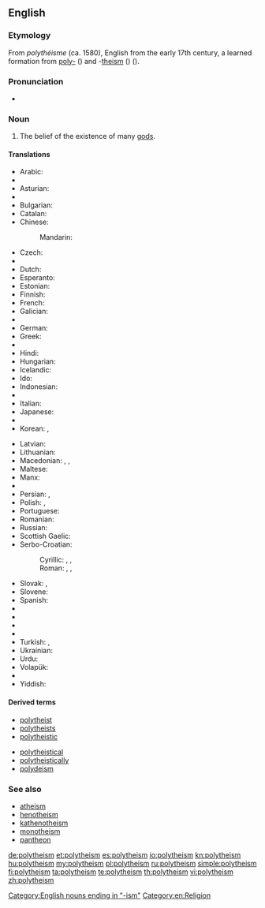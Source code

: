 {{wikipedia|Polytheism}}
{{wikiquote}}
==English==

===Etymology===
From {{etyl|fr}} ''polythéisme'' (ca. 1580), English from the early 17th century,
a learned formation from [[poly-]] ({{term|πολύς|tr=polús||many|sc=polytonic}}) and -[[theism]] ({{term|θεός|tr=theós||god|sc=polytonic}}) ({{prefix|poly|theism}}).

===Pronunciation===
* {{IPA|/pɒliˈθiˈĭzˈəm/}}

===Noun===
{{en-noun}}

# The belief of the existence of many [[god]]s.

====Translations====
{{trans-top|belief in the existence of many gods}}
* Arabic: {{t-|ar|شرك|alt=شِرْك|tr=širk}}
* {{trreq|hy}}
* Asturian: {{t-|ast|politeísmu|m}}
* {{trreq|az}}
* Bulgarian: {{t-|bg|политеизъм|m}}
* Catalan: {{t-|ca|politeisme|m}}
* Chinese:
*: Mandarin: {{t|cmn|多神教|tr=duōshénjiào}}
* Czech: {{t-|cs|polyteismus|m}}
* {{trreq|da}}
* Dutch: {{t-|nl|polytheïsme|n}}
* Esperanto: {{t|eo|politeismo}}
* Estonian: {{t|et|polüteism}}
* Finnish: {{t+|fi|polyteismi}}
* French: {{t+|fr|polythéisme|m}}
* Galician: {{t-|gl|politeísmo|m}}
* {{trreq|ka}}
* German: {{t+|de|Polytheismus|m}}
* Greek: {{t+|el|πολυθεϊσμός|m}}
* {{trreq|he}}
* Hindi: {{t-|hi|बहुदेववाद|tr=bahudēvavād|sc=Deva}}
* Hungarian: {{t+|hu|politeizmus}}
* Icelandic: {{t-|is|fjölgyðistrú|f}}
* Ido: {{t|io|politeismo}}
* Indonesian: {{t+|id|politeisme}}
* {{trreq|ga}}
* Italian: {{t+|it|politeismo}}
* Japanese: {{t+|ja|多神教|tr=たしんきょう, tashinkyō}}
* {{trreq|km}}
* Korean: {{t|ko|다신교|tr=dasingyo|sc=Kore}}, {{t|ko|다신론|tr=dasinron|sc=Kore}}
{{trans-mid}}
* Latvian: {{t|lv|politeisms}}
* Lithuanian: {{t|lt|politeizmas}}
* Macedonian: {{t-|mk|многубоштво|n|tr=mnogubóštvo}}, {{t-|mk|незнабоштво|n|tr=neznabóštvo}}, {{t-|mk|политеизам|m|tr=politeízam}}
* Maltese: {{t-|mt|politeiżmu|m}}
* Manx: {{t-|gv|yl-jeeaghys}}
* {{trreq|oc}}
* Persian: {{t-|fa|چندخدایی|tr=čand-xodâyi}}, {{t+|fa|شرک}}
* Polish: {{t+|pl|politeizm|m}}, {{t-|pl|wielobóstwo|n}}
* Portuguese: {{t+|pt|politeísmo|m}}
* Romanian: {{t+|ro|politeism|n}}
* Russian: {{t+|ru|политеизм|m|tr=politeízm}}
* Scottish Gaelic: {{t|gd|ioma-dhiadhachd|f}}
* Serbo-Croatian:
*: Cyrillic: {{t-|sh|политеизам|m|sc=Cyrl}}, {{t-|sh|многобоштво|n|sc=Cyrl}}, {{t-|sh|незнабoштво|n|sc=Cyrl}}
*: Roman: {{t-|sh|politeizam|m}}, {{t-|sh|mnogoboštvo|n}}, {{t-|sh|neznaboštvo|n}}
* Slovak: {{t-|sk|mnohobožstvo|n}}, {{t-|sk|polyteizmus|m}}
* Slovene: {{t+|sl|politeizem|m}}
* Spanish: {{t+|es|politeísmo|m}}
* {{trreq|tg}}
* {{trreq|ta}}
* {{trreq|te}}
* {{trreq|th}}
* Turkish: {{t+|tr|politeizm}}, {{t-|tr|çoktanrıcılık}}
* Ukrainian: {{t-|uk|політеїзм|m|tr=politeïzm}}
* Urdu: {{t-|ur|شرک|tr=širk}}
* Volapük: {{t-|vo|mödagod}}
* {{trreq|cy}}
* Yiddish: {{t|yi|פּאַליטייזאַם|sc=Hebr}}
{{trans-bottom}}

====Derived terms====
{{top2}}
* [[polytheist]]
* [[polytheists]]
* [[polytheistic]]
{{mid2}}
* [[polytheistical]]
* [[polytheistically]]
* [[polydeism]]
{{bottom}}

===See also===
* [[atheism]]
* [[henotheism]]
* [[kathenotheism]]
* [[monotheism]]
* [[pantheon]]

[[Category:English nouns ending in "-ism"]]
[[Category:en:Religion]]

[[de:polytheism]]
[[et:polytheism]]
[[es:polytheism]]
[[io:polytheism]]
[[kn:polytheism]]
[[hu:polytheism]]
[[my:polytheism]]
[[pl:polytheism]]
[[ru:polytheism]]
[[simple:polytheism]]
[[fi:polytheism]]
[[ta:polytheism]]
[[te:polytheism]]
[[th:polytheism]]
[[vi:polytheism]]
[[zh:polytheism]]